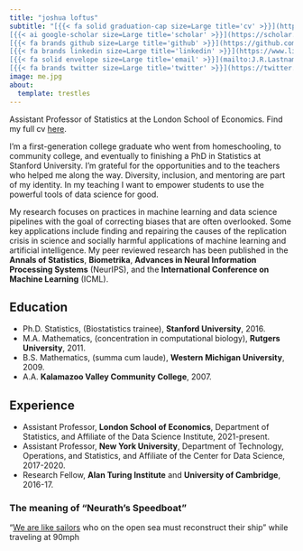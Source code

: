 ```yaml
---
title: "joshua loftus"
subtitle: "[{{< fa solid graduation-cap size=Large title='cv' >}}](https://joshualoftus.com/files/cv.html) [{{< fa solid building-columns size=Large title='university' >}}](https://www.lse.ac.uk/Statistics/People/Dr-Joshua-Loftus)
[{{< ai google-scholar size=Large title='scholar' >}}](https://scholar.google.com/citations?user=SIbr3XUAAAAJ&hl=en)
[{{< fa brands github size=Large title='github' >}}](https://github.com/joftius/)
[{{< fa brands linkedin size=Large title='linkedin' >}}](https://www.linkedin.com/in/joftius/)
[{{< fa solid envelope size=Large title='email' >}}](mailto:J.R.Lastname@lse.ac.uk)
[{{< fa brands twitter size=Large title='twitter' >}}](https://twitter.com/joftius)"
image: me.jpg
about:
  template: trestles
---
```


Assistant Professor of Statistics at the London School of Economics. Find my full cv [here](https://joshualoftus.com/files/Loftus_cv.pdf).

I'm a first-generation college graduate who went from homeschooling, to community college, and eventually to finishing a PhD in Statistics at Stanford University. I'm grateful for the opportunities and to the teachers who helped me along the way. Diversity, inclusion, and mentoring are part of my identity. In my teaching I want to empower students to use the powerful tools of data science for good.

My research focuses on practices in machine learning and data science pipelines with the goal of correcting biases that are often overlooked. Some key applications include finding and repairing the causes of the replication crisis in science and socially harmful applications of machine learning and artificial intelligence. My peer reviewed research has been published in the **Annals of Statistics**, **Biometrika**, **Advances in Neural Information Processing Systems** (NeurIPS), and the **International Conference on Machine Learning** (ICML).

## Education

- Ph.D. Statistics, (Biostatistics trainee), **Stanford University**, 2016.
- M.A. Mathematics, (concentration in computational biology), **Rutgers University**, 2011.
- B.S. Mathematics, (summa cum laude), **Western Michigan University**, 2009.
- A.A. **Kalamazoo Valley Community College**, 2007.

## Experience

- Assistant Professor, **London School of Economics**, Department of Statistics, and Affiliate of the Data Science Institute, 2021-present.
- Assistant Professor, **New York University**, Department of Technology, Operations, and Statistics, and Affiliate of the Center for Data Science, 2017-2020.
- Research Fellow, **Alan Turing Institute** and **University of Cambridge**, 2016-17. 

### The meaning of "Neurath's Speedboat"

"[We are like sailors](https://en.wikipedia.org/wiki/Neurath%27s_boat) who on the open sea must reconstruct their ship" while traveling at 90mph
  